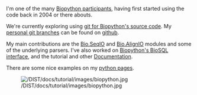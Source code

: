 I'm one of the many [[Participants|Biopython participants]], having first started using the code back in 2004 or there abouts.

We're currently exploring using [[GitMigration|git for Biopython's source code]].  My [http://github.com/peterjc personal git branches] can be found on [http://www.github.com github].

My main contributions are the [[SeqIO|Bio.SeqIO]] and [[AlignIO|Bio.AlignIO]] modules and some of the underlying parsers.  I've also worked on [[BioSQL|Biopython's BioSQL interface]], and the tutorial and other [[Documentation]].

There are some nice examples on my [http://www.warwick.ac.uk/go/peter_cock/python/ python pages].

[[Image:/DIST/docs/tutorial/images/biopython.jpg]]